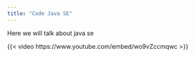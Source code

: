 ```yaml
---
title: "Code Java SE"
---
```



Here we will talk about java se


{{< video https://www.youtube.com/embed/wo9vZccmqwc >}}